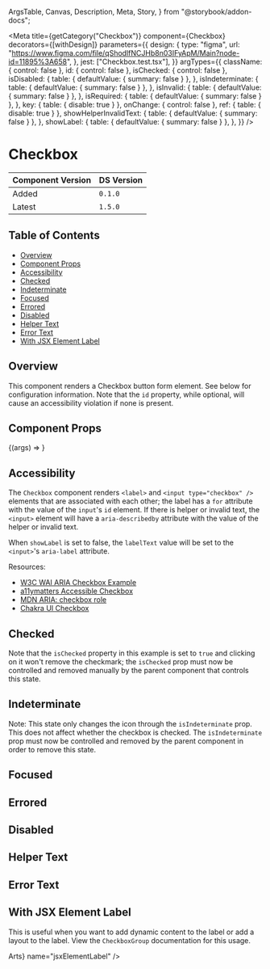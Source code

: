   ArgsTable,
  Canvas,
  Description,
  Meta,
  Story,
} from "@storybook/addon-docs";


<Meta
  title={getCategory("Checkbox")}
  component={Checkbox}
  decorators={[withDesign]}
  parameters={{
    design: {
      type: "figma",
      url: "https://www.figma.com/file/qShodlfNCJHb8n03IFyApM/Main?node-id=11895%3A658",
    },
    jest: ["Checkbox.test.tsx"],
  }}
  argTypes={{
    className: { control: false },
    id: { control: false },
    isChecked: { control: false },
    isDisabled: {
      table: { defaultValue: { summary: false } },
    },
    isIndeterminate: {
      table: { defaultValue: { summary: false } },
    },
    isInvalid: {
      table: { defaultValue: { summary: false } },
    },
    isRequired: {
      table: { defaultValue: { summary: false } },
    },
    key: { table: { disable: true } },
    onChange: { control: false },
    ref: { table: { disable: true } },
    showHelperInvalidText: {
      table: { defaultValue: { summary: false } },
    },
    showLabel: {
      table: { defaultValue: { summary: false } },
    },
  }}
/>

# Checkbox

| Component Version | DS Version |
| ----------------- | ---------- |
| Added             | `0.1.0`    |
| Latest            | `1.5.0`    |

## Table of Contents

- [Overview](#overview)
- [Component Props](#component-props)
- [Accessibility](#accessibility)
- [Checked](#checked)
- [Indeterminate](#indeterminate)
- [Focused](#focused)
- [Errored](#errored)
- [Disabled](#disabled)
- [Helper Text](#helper-text)
- [Error Text](#error-text)
- [With JSX Element Label](#with-jsx-element-label)

## Overview

<Description of={Checkbox} />

This component renders a Checkbox button form element. See below for configuration
information. Note that the `id` property, while optional, will cause an
accessibility violation if none is present.

## Component Props

<Canvas withToolbar>
  <Story
    name="Checkbox"
    args={{
      className: undefined,
      helperText: "This is the helper text!",
      id: "checkbox_id",
      invalidText: "This is the error text :(",
      isChecked: undefined,
      isDisabled: false,
      isIndeterminate: false,
      isInvalid: false,
      isRequired: false,
      labelText: "Test Label",
      name: "test_name",
      onChange: undefined,
      showHelperInvalidText: true,
      showLabel: true,
      value: "1",
    }}
  >
    {(args) => <Checkbox {...args} />}
  </Story>
</Canvas>

<ArgsTable story="Checkbox" />

## Accessibility

The `Checkbox` component renders `<label>` and `<input type="checkbox" />`
elements that are associated with each other; the label has a `for` attribute
with the value of the `input`'s `id` element. If there is helper or invalid text,
the `<input>` element will have a `aria-describedby` attribute with the value of
the helper or invalid text.

When `showLabel` is set to false, the `labelText` value will be set to the
`<input>`'s `aria-label` attribute.

Resources:

- [W3C WAI ARIA Checkbox Example](https://www.w3.org/TR/wai-aria-practices-1.1/examples/checkbox/checkbox-1/checkbox-1.html)
- [a11ymatters Accessible Checkbox](https://www.a11ymatters.com/pattern/checkbox/)
- [MDN ARIA: checkbox role](https://developer.mozilla.org/en-US/docs/Web/Accessibility/ARIA/Roles/checkbox_role)
- [Chakra UI Checkbox](https://chakra-ui.com/docs/components/form/checkbox)

## Checked

Note that the `isChecked` property in this example is set to `true` and clicking
on it won't remove the checkmark; the `isChecked` prop must now be controlled
and removed manually by the parent component that controls this state.

<Canvas>
  <DSProvider>
    <Checkbox id="isChecked" labelText="I am checked" isChecked value="1" />
  </DSProvider>
</Canvas>

## Indeterminate

Note: This state only changes the icon through the `isIndeterminate` prop. This
does not affect whether the checkbox is checked. The `isIndeterminate` prop must
now be controlled and removed by the parent component in order to remove this state.

<Canvas>
  <DSProvider>
    <Checkbox
      id="indeterminate"
      labelText="I am indeterminate"
      isIndeterminate
    />
  </DSProvider>
</Canvas>

## Focused

<Canvas>
  <DSProvider>
    <Checkbox
      id="focused"
      labelText="Click or tab to the Checkbox to see its focus state"
    />
  </DSProvider>
</Canvas>

## Errored

<Canvas>
  <DSProvider>
    <HStack>
      <Checkbox id="invalid" isInvalid labelText="I am in an error state" />
      <Checkbox
        id="invalid-checked"
        isInvalid
        isChecked
        labelText="I am checked in an error state"
      />
    </HStack>
  </DSProvider>
</Canvas>

## Disabled

<Canvas>
  <DSProvider>
    <HStack>
      <Checkbox id="disabled" isDisabled labelText="I am disabled" />
      <Checkbox
        id="disabled-checked"
        isDisabled
        isChecked
        labelText="I am checked and disabled"
      />
    </HStack>
  </DSProvider>
</Canvas>

## Helper Text

<Canvas>
  <DSProvider>
    <Checkbox
      id="helpertext"
      name="testHelperText"
      labelText="I have helper text"
      helperText="I am the helper text for this Checkbox"
    />
  </DSProvider>
</Canvas>

## Error Text

<Canvas>
  <DSProvider>
    <Checkbox
      id="invalid-text"
      invalidText="I am the error text for this Checkbox"
      isInvalid
      name="testinvalidText"
      labelText="I have error text"
    />
  </DSProvider>
</Canvas>

## With JSX Element Label

This is useful when you want to add dynamic content to the label or add
a layout to the label. View the `CheckboxGroup` documentation for this
usage.

<Canvas>
  <DSProvider>
    <Checkbox
      id="jsx-label"
      labelText={<span>Arts</span>}
      name="jsxElementLabel"
    />
  </DSProvider>
</Canvas>
